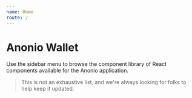 ```yaml
---
name: Home
route: /
---
```


# Anonio Wallet

Use the sidebar menu to browse the component library of React components available for the Anonio application.

> This is not an exhaustive list, and we're always looking for folks to help keep it updated.
